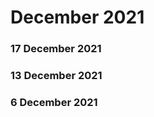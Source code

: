 ﻿# December 2021


### 17 December 2021




### 13 December 2021




### 6 December 2021



